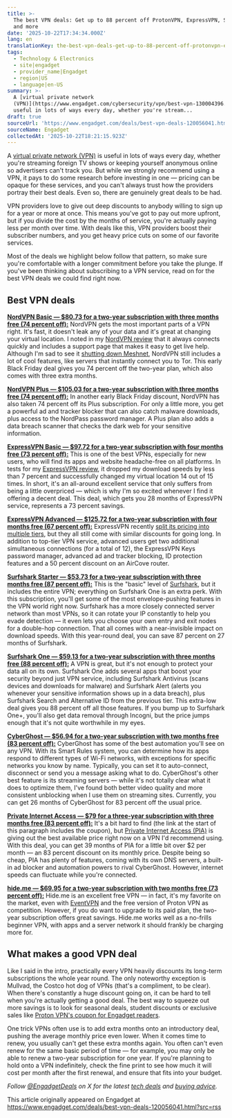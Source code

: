 ```yaml
---
title: >-
  The best VPN deals: Get up to 88 percent off ProtonVPN, ExpressVPN, Surfshark
  and more
date: '2025-10-22T17:34:34.000Z'
lang: en
translationKey: the-best-vpn-deals-get-up-to-88-percent-off-protonvpn-expres
tags:
  - Technology & Electronics
  - site|engadget
  - provider_name|Engadget
  - region|US
  - language|en-US
summary: >-
  A [virtual private network
  (VPN)](https://www.engadget.com/cybersecurity/vpn/best-vpn-130004396.html) is
  useful in lots of ways every day, whether you're stream...
draft: true
sourceUrl: 'https://www.engadget.com/deals/best-vpn-deals-120056041.html?src=rss'
sourceName: Engadget
collectedAt: '2025-10-22T18:21:15.923Z'
---
```

A [virtual private network (VPN)](https://www.engadget.com/cybersecurity/vpn/best-vpn-130004396.html) is useful in lots of ways every day, whether you're streaming foreign TV shows or keeping yourself anonymous online so advertisers can't track you. But while we strongly recommend using a VPN, it pays to do some research before investing in one — pricing can be opaque for these services, and you can't always trust how the providers portray their best deals. Even so, there are genuinely great deals to be had.

VPN providers love to give out deep discounts to anybody willing to sign up for a year or more at once. This means you've got to pay out more upfront, but if you divide the cost by the months of service, you're actually paying less per month over time. With deals like this, VPN providers boost their subscriber numbers, and you get heavy price cuts on some of our favorite services.

Most of the deals we highlight below follow that pattern, so make sure you're comfortable with a longer commitment before you take the plunge. If you've been thinking about subscribing to a VPN service, read on for the best VPN deals we could find right now.

## **Best VPN deals**

[**NordVPN Basic — $80.73 for a two-year subscription with three months free (74 percent off):**](https://shopping.yahoo.com/rdlw?merchantId=c52a3d27-2d9a-44d8-8cf2-6f6387b122a0&siteId=us-engadget&pageId=1p-autolink&contentUuid=3820f07f-0c5e-4a96-baba-d6d9ea0510c3&featureId=text-link&merchantName=NordVPN&linkText=NordVPN+Basic+%E2%80%94+%2480.73+for+a+two-year+subscription+with+three+months+free+%2874+percent+off%29%3A&custData=eyJzb3VyY2VOYW1lIjoiV2ViLURlc2t0b3AtVmVyaXpvbiIsImxhbmRpbmdVcmwiOiJodHRwczovL25vcmR2cG4uY29tL3NwZWNpYWwvIiwiY29udGVudFV1aWQiOiIzODIwZjA3Zi0wYzVlLTRhOTYtYmFiYS1kNmQ5ZWEwNTEwYzMiLCJvcmlnaW5hbFVybCI6Imh0dHBzOi8vbm9yZHZwbi5jb20vc3BlY2lhbC8ifQ&signature=AQAAAdOT-QW4mYUKKaZHKPgEaTgjP68Gxzw0j_z_9YlV2rsv&gcReferrer=https%3A%2F%2Fnordvpn.com%2Fspecial%2F) NordVPN gets the most important parts of a VPN right. It's fast, it doesn't leak any of your data and it's great at changing your virtual location. I noted in my [NordVPN review](https://www.engadget.com/cybersecurity/vpn/nordvpn-review-2025-innovative-features-a-few-missteps-163000578.html) that it always connects quickly and includes a support page that makes it easy to get live help. Although I'm sad to see it [shutting down Meshnet](https://www.engadget.com/cybersecurity/vpn/nordvpn-will-discontinue-meshnet-on-december-1-175538284.html), NordVPN still includes a lot of cool features, like servers that instantly connect you to Tor. This early Black Friday deal gives you 74 percent off the two-year plan, which also comes with three extra months.

[**NordVPN Plus — $105.03 for a two-year subscription with three months free (74 percent off):**](https://shopping.yahoo.com/rdlw?merchantId=c52a3d27-2d9a-44d8-8cf2-6f6387b122a0&siteId=us-engadget&pageId=1p-autolink&contentUuid=3820f07f-0c5e-4a96-baba-d6d9ea0510c3&featureId=text-link&merchantName=NordVPN&linkText=NordVPN+Plus+%E2%80%94+%24105.03+for+a+two-year+subscription+with+three+months+free+%2874+percent+off%29%3A&custData=eyJzb3VyY2VOYW1lIjoiV2ViLURlc2t0b3AtVmVyaXpvbiIsImxhbmRpbmdVcmwiOiJodHRwczovL25vcmR2cG4uY29tL3NwZWNpYWwvcHJpY2luZy8iLCJjb250ZW50VXVpZCI6IjM4MjBmMDdmLTBjNWUtNGE5Ni1iYWJhLWQ2ZDllYTA1MTBjMyIsIm9yaWdpbmFsVXJsIjoiaHR0cHM6Ly9ub3JkdnBuLmNvbS9zcGVjaWFsL3ByaWNpbmcvIn0&signature=AQAAAYmuUj1Ii9goZGcp0SPeezjUlzb3qrEJ4zxaiRP4qpN8&gcReferrer=https%3A%2F%2Fnordvpn.com%2Fspecial%2Fpricing%2F) In another early Black Friday discount, NordVPN has also taken 74 percent off its Plus subscription. For only a little more, you get a powerful ad and tracker blocker that can also catch malware downloads, plus access to the NordPass password manager. A Plus plan also adds a data breach scanner that checks the dark web for your sensitive information.

[**ExpressVPN Basic — $97.72 for a two-year subscription with four months free (73 percent off):**](https://shopping.yahoo.com/rdlw?merchantId=4255ebf1-6185-403e-9be2-91ab47ad1ac3&siteId=us-engadget&pageId=1p-autolink&contentUuid=3820f07f-0c5e-4a96-baba-d6d9ea0510c3&featureId=text-link&merchantName=ExpressVPN&linkText=ExpressVPN+Basic+%E2%80%94+%2497.72+for+a+two-year+subscription+with+four+months+free+%2873+percent+off%29%3A&custData=eyJzb3VyY2VOYW1lIjoiV2ViLURlc2t0b3AtVmVyaXpvbiIsImxhbmRpbmdVcmwiOiJodHRwczovL3d3dy5leHByZXNzdnBuLmNvbS90b3Avc3BlY2lhbC1kZWFsL29mZmVyIiwiY29udGVudFV1aWQiOiIzODIwZjA3Zi0wYzVlLTRhOTYtYmFiYS1kNmQ5ZWEwNTEwYzMiLCJvcmlnaW5hbFVybCI6Imh0dHBzOi8vd3d3LmV4cHJlc3N2cG4uY29tL3RvcC9zcGVjaWFsLWRlYWwvb2ZmZXIifQ&signature=AQAAAdvyvaCYKEPEDRaiHSVqiB_O8xJWLFXjCV92TS8ZM1Yw&gcReferrer=https%3A%2F%2Fwww.expressvpn.com%2Ftop%2Fspecial-deal%2Foffer) This is one of the best VPNs, especially for new users, who will find its apps and website headache-free on all platforms. In tests for my [ExpressVPN review](https://www.engadget.com/vpn-review-expressvpn-2023-gaming-streaming-160052492.html), it dropped my download speeds by less than 7 percent and successfully changed my virtual location 14 out of 15 times. In short, it's an all-around excellent service that only suffers from being a little overpriced — which is why I'm so excited whenever I find it offering a decent deal. This deal, which gets you 28 months of ExpressVPN service, represents a 73 percent savings.

[**ExpressVPN Advanced — $125.72 for a two-year subscription with four months free (67 percent off):**](https://shopping.yahoo.com/rdlw?merchantId=4255ebf1-6185-403e-9be2-91ab47ad1ac3&siteId=us-engadget&pageId=1p-autolink&contentUuid=3820f07f-0c5e-4a96-baba-d6d9ea0510c3&featureId=text-link&merchantName=ExpressVPN&linkText=ExpressVPN+Advanced+%E2%80%94+%24125.72+for+a+two-year+subscription+with+four+months+free+%2867+percent+off%29%3A&custData=eyJzb3VyY2VOYW1lIjoiV2ViLURlc2t0b3AtVmVyaXpvbiIsImxhbmRpbmdVcmwiOiJodHRwczovL3d3dy5leHByZXNzdnBuLmNvbS9vcmRlci8iLCJjb250ZW50VXVpZCI6IjM4MjBmMDdmLTBjNWUtNGE5Ni1iYWJhLWQ2ZDllYTA1MTBjMyIsIm9yaWdpbmFsVXJsIjoiaHR0cHM6Ly93d3cuZXhwcmVzc3Zwbi5jb20vb3JkZXIvIn0&signature=AQAAAYJJJiCVpBWMd-u8PFtNT1KgZesvJI5NwAjxhMUGyhNp&gcReferrer=https%3A%2F%2Fwww.expressvpn.com%2Forder%2F) ExpressVPN recently [split its pricing into multiple tiers](https://www.engadget.com/cybersecurity/vpn/expressvpn-switches-to-multi-tiered-pricing-with-more-feature-options-130016633.html), but they all still come with similar discounts for going long. In addition to top-tier VPN service, advanced users get two additional simultaneous connections (for a total of 12), the ExpressVPN Keys password manager, advanced ad and tracker blocking, ID protection features and a 50 percent discount on an AirCove router.

[**Surfshark Starter — $53.73 for a two-year subscription with three months free (87 percent off):**](https://shopping.yahoo.com/rdlw?merchantId=6119f7ca-bf13-40ba-b3f6-2a335a8890f6&siteId=us-engadget&pageId=1p-autolink&contentUuid=3820f07f-0c5e-4a96-baba-d6d9ea0510c3&featureId=text-link&merchantName=surfshark&linkText=Surfshark+Starter+%E2%80%94+%2453.73+for+a+two-year+subscription+with+three+months+free+%2887+percent+off%29%3A&custData=eyJzb3VyY2VOYW1lIjoiV2ViLURlc2t0b3AtVmVyaXpvbiIsImxhbmRpbmdVcmwiOiJodHRwczovL3N1cmZzaGFyay5jb20vcHJpY2luZyIsImNvbnRlbnRVdWlkIjoiMzgyMGYwN2YtMGM1ZS00YTk2LWJhYmEtZDZkOWVhMDUxMGMzIiwib3JpZ2luYWxVcmwiOiJodHRwczovL3N1cmZzaGFyay5jb20vcHJpY2luZyJ9&signature=AQAAAdH2FAIDIVtPS_0cqGWMA7QRjWMeFVrXRjSMMEO0fqYM&gcReferrer=https%3A%2F%2Fsurfshark.com%2Fpricing) This is the "basic" level of [Surfshark](https://www.engadget.com/cybersecurity/vpn/surfshark-vpn-review-a-fast-vpn-for-casual-users-170022675.html), but it includes the entire VPN; everything on Surfshark One is an extra perk. With this subscription, you'll get some of the most envelope-pushing features in the VPN world right now. Surfshark has a more closely connected server network than most VPNs, so it can rotate your IP constantly to help you evade detection — it even lets you choose your own entry and exit nodes for a double-hop connection. That all comes with a near-invisible impact on download speeds. With this year-round deal, you can save 87 percent on 27 months of Surfshark.

[**Surfshark One — $59.13 for a two-year subscription with three months free (88 percent off):**](https://shopping.yahoo.com/rdlw?merchantId=6119f7ca-bf13-40ba-b3f6-2a335a8890f6&siteId=us-engadget&pageId=1p-autolink&contentUuid=3820f07f-0c5e-4a96-baba-d6d9ea0510c3&featureId=text-link&merchantName=surfshark&linkText=Surfshark+One+%E2%80%94+%2459.13+for+a+two-year+subscription+with+three+months+free+%2888+percent+off%29%3A&custData=eyJzb3VyY2VOYW1lIjoiV2ViLURlc2t0b3AtVmVyaXpvbiIsImxhbmRpbmdVcmwiOiJodHRwczovL3N1cmZzaGFyay5jb20vcHJpY2luZyIsImNvbnRlbnRVdWlkIjoiMzgyMGYwN2YtMGM1ZS00YTk2LWJhYmEtZDZkOWVhMDUxMGMzIiwib3JpZ2luYWxVcmwiOiJodHRwczovL3N1cmZzaGFyay5jb20vcHJpY2luZyJ9&signature=AQAAAdH2FAIDIVtPS_0cqGWMA7QRjWMeFVrXRjSMMEO0fqYM&gcReferrer=https%3A%2F%2Fsurfshark.com%2Fpricing) A VPN is great, but it's not enough to protect your data all on its own. Surfshark One adds several apps that boost your security beyond just VPN service, including Surfshark Antivirus (scans devices and downloads for malware) and Surfshark Alert (alerts you whenever your sensitive information shows up in a data breach), plus Surfshark Search and Alternative ID from the previous tier. This extra-low deal gives you 88 percent off all those features. If you bump up to Surfshark One+, you'll also get data removal through Incogni, but the price jumps enough that it's not quite worthwhile in my eyes.

[**CyberGhost — $56.94 for a two-year subscription with two months free (83 percent off):**](https://shopping.yahoo.com/rdlw?merchantId=9fd99815-3196-46cf-9b6f-707caf84c282&siteId=us-engadget&pageId=1p-autolink&contentUuid=3820f07f-0c5e-4a96-baba-d6d9ea0510c3&featureId=text-link&merchantName=CyberGhost&linkText=CyberGhost+%E2%80%94+%2456.94+for+a+two-year+subscription+with+two+months+free+%2883+percent+off%29%3A&custData=eyJzb3VyY2VOYW1lIjoiV2ViLURlc2t0b3AtVmVyaXpvbiIsImxhbmRpbmdVcmwiOiJodHRwczovL3d3dy5jeWJlcmdob3N0dnBuLmNvbS9idXkvY3liZXJnaG9zdC12cG4tMyIsImNvbnRlbnRVdWlkIjoiMzgyMGYwN2YtMGM1ZS00YTk2LWJhYmEtZDZkOWVhMDUxMGMzIiwib3JpZ2luYWxVcmwiOiJodHRwczovL3d3dy5jeWJlcmdob3N0dnBuLmNvbS9idXkvY3liZXJnaG9zdC12cG4tMyJ9&signature=AQAAAVFDOemP8POGnLzpyPpCaI_la8hdkR0Ve_jFdJWf5NL4&gcReferrer=https%3A%2F%2Fwww.cyberghostvpn.com%2Fbuy%2Fcyberghost-vpn-3) CyberGhost has some of the best automation you'll see on any VPN. With its Smart Rules system, you can determine how its apps respond to different types of Wi-Fi networks, with exceptions for specific networks you know by name. Typically, you can set it to auto-connect, disconnect or send you a message asking what to do. CyberGhost's other best feature is its streaming servers — while it's not totally clear what it does to optimize them, I've found both better video quality and more consistent unblocking when I use them on streaming sites. Currently, you can get 26 months of CyberGhost for 83 percent off the usual price.

[**Private Internet Access — $79 for a three-year subscription with three months free (83 percent off):**](https://shopping.yahoo.com/rdlw?merchantId=8b0732cc-efc2-4542-849d-cadc641525e2&siteId=us-engadget&pageId=1p-autolink&contentUuid=3820f07f-0c5e-4a96-baba-d6d9ea0510c3&featureId=text-link&merchantName=private+internet+access&linkText=Private+Internet+Access+%E2%80%94+%2479+for+a+three-year+subscription+with+three+months+free+%2883+percent+off%29%3A&custData=eyJzb3VyY2VOYW1lIjoiV2ViLURlc2t0b3AtVmVyaXpvbiIsImxhbmRpbmdVcmwiOiJodHRwczovL3d3dy5wcml2YXRlaW50ZXJuZXRhY2Nlc3MuY29tL2J1eS12cG4tb25saW5lP2NvdXBvbj1vZmZpY2lhbC1zaXRlIiwiY29udGVudFV1aWQiOiIzODIwZjA3Zi0wYzVlLTRhOTYtYmFiYS1kNmQ5ZWEwNTEwYzMiLCJvcmlnaW5hbFVybCI6Imh0dHBzOi8vd3d3LnByaXZhdGVpbnRlcm5ldGFjY2Vzcy5jb20vYnV5LXZwbi1vbmxpbmU_Y291cG9uPW9mZmljaWFsLXNpdGUifQ&signature=AQAAATlqHa_vZEKuis4XsOMk7-D6bWa2kZz1DudT0Xrs_4bN&gcReferrer=https%3A%2F%2Fwww.privateinternetaccess.com%2Fbuy-vpn-online%3Fcoupon%3Dofficial-site) It's a bit hard to find (the link at the start of this paragraph includes the coupon), but [Private Internet Access (PIA)](https://www.engadget.com/cybersecurity/vpn/private-internet-access-vpn-review-both-more-and-less-than-a-budget-vpn-120033882.html) is giving out the best available price right now on a VPN I'd recommend using. With this deal, you can get 39 months of PIA for a little bit over $2 per month — an 83 percent discount on its monthly price. Despite being so cheap, PIA has plenty of features, coming with its own DNS servers, a built-in ad blocker and automation powers to rival CyberGhost. However, internet speeds can fluctuate while you're connected.

[**hide.me — $69.95 for a two-year subscription with two months free (73 percent off):**](https://shopping.yahoo.com/rdlw?merchantId=9e251e36-74b6-419a-8a7b-de182315da42&siteId=us-engadget&pageId=1p-autolink&contentUuid=3820f07f-0c5e-4a96-baba-d6d9ea0510c3&featureId=text-link&merchantName=Hide.me&linkText=hide.me+%E2%80%94+%2469.95+for+a+two-year+subscription+with+two+months+free+%2873+percent+off%29%3A&custData=eyJzb3VyY2VOYW1lIjoiV2ViLURlc2t0b3AtVmVyaXpvbiIsImxhbmRpbmdVcmwiOiJodHRwczovL2hpZGUubWUvZW4vcHJpY2luZyIsImNvbnRlbnRVdWlkIjoiMzgyMGYwN2YtMGM1ZS00YTk2LWJhYmEtZDZkOWVhMDUxMGMzIiwib3JpZ2luYWxVcmwiOiJodHRwczovL2hpZGUubWUvZW4vcHJpY2luZyJ9&signature=AQAAAe0QPv6SUX-6hvSv7_eROeuRZA8bFPmcBZA109HcavzL&gcReferrer=https%3A%2F%2Fhide.me%2Fen%2Fpricing) Hide.me is an excellent free VPN — in fact, it's my favorite on the market, even with [EventVPN](https://www.engadget.com/cybersecurity/vpn/heres-how-eventvpn-is-different-from-other-free-vpns-213014671.html) and the free version of Proton VPN as competition. However, if you do want to upgrade to its paid plan, the two-year subscription offers great savings. Hide.me works well as a no-frills beginner VPN, with apps and a server network it should frankly be charging more for.

## **What makes a good VPN deal**

Like I said in the intro, practically every VPN heavily discounts its long-term subscriptions the whole year round. The only noteworthy exception is Mullvad, the Costco hot dog of VPNs (that's a compliment, to be clear). When there's constantly a huge discount going on, it can be hard to tell when you're actually getting a good deal. The best way to squeeze out more savings is to look for seasonal deals, student discounts or exclusive sales like [Proton VPN's coupon for Engadget readers](https://shopping.yahoo.com/rdlw?merchantId=06a20697-4135-4e83-a421-f326eee937ed&siteId=us-engadget&pageId=1p-autolink&contentUuid=3820f07f-0c5e-4a96-baba-d6d9ea0510c3&featureId=text-link&merchantName=ProtonVPN&linkText=Proton+VPN%27s+coupon+for+Engadget+readers&custData=eyJzb3VyY2VOYW1lIjoiV2ViLURlc2t0b3AtVmVyaXpvbiIsImxhbmRpbmdVcmwiOiJodHRwczovL3Byb3RvbnZwbi5jb20vbC92cG4taG9tZS1wbGFucy1vZmZlci02NiIsImNvbnRlbnRVdWlkIjoiMzgyMGYwN2YtMGM1ZS00YTk2LWJhYmEtZDZkOWVhMDUxMGMzIiwib3JpZ2luYWxVcmwiOiJodHRwczovL3Byb3RvbnZwbi5jb20vbC92cG4taG9tZS1wbGFucy1vZmZlci02NiJ9&signature=AQAAAXblbAdg41Upy-ikI1NWGnvIj4qyrHoZiRe-XQqP16_n&gcReferrer=https%3A%2F%2Fprotonvpn.com%2Fl%2Fvpn-home-plans-offer-66).

One trick VPNs often use is to add extra months onto an introductory deal, pushing the average monthly price even lower. When it comes time to renew, you usually can't get these extra months again. You often can't even renew for the same basic period of time — for example, you may only be able to renew a two-year subscription for one year. If you're planning to hold onto a VPN indefinitely, check the fine print to see how much it will cost per month after the first renewal, and ensure that fits into your budget.

_Follow_ [_@EngadgetDeals_](https://twitter.com/EngadgetDeals) _on X for the latest_ [_tech deals_](https://www.engadget.com/deals/) _and_ [_buying advice_](https://www.engadget.com/best-tech/)_._

This article originally appeared on Engadget at https://www.engadget.com/deals/best-vpn-deals-120056041.html?src=rss
